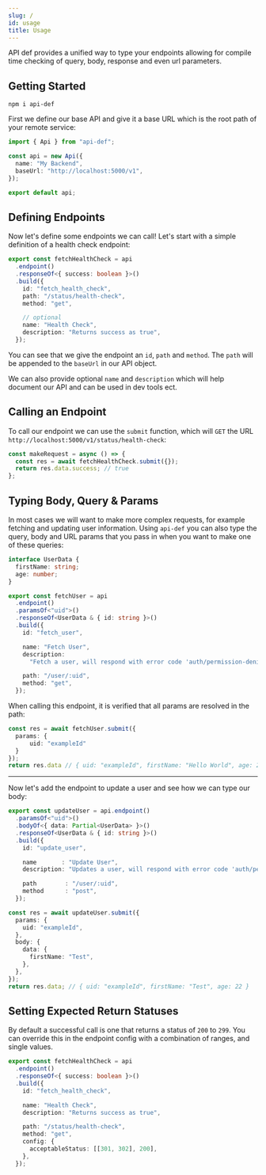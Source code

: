 ```yaml
---
slug: /
id: usage
title: Usage
---
```


API def provides a unified way to type your endpoints allowing for compile time checking of query, body, response and even url parameters.

## Getting Started

```shell
npm i api-def
```

First we define our base API and give it a base URL which is the root path of your remote service:

```typescript title="/api.ts"
import { Api } from "api-def";

const api = new Api({
  name: "My Backend",
  baseUrl: "http://localhost:5000/v1",
});

export default api;
```

## Defining Endpoints

Now let's define some endpoints we can call! Let's start with a simple definition of a health check endpoint:

```typescript title="/api.ts"
export const fetchHealthCheck = api
  .endpoint()
  .responseOf<{ success: boolean }>()
  .build({
    id: "fetch_health_check",
    path: "/status/health-check",
    method: "get",

    // optional
    name: "Health Check",
    description: "Returns success as true",
  });
```

You can see that we give the endpoint an `id`, `path` and `method`. The `path` will be appended to the `baseUrl` in our API object.

We can also provide optional `name` and `description` which will help document our API and can be used in dev tools ect.

## Calling an Endpoint

To call our endpoint we can use the `submit` function, which will `GET` the URL `http://localhost:5000/v1/status/health-check`:

```typescript {2}
const makeRequest = async () => {
  const res = await fetchHealthCheck.submit({});
  return res.data.success; // true
};
```

## Typing Body, Query & Params

In most cases we will want to make more complex requests, for example fetching and updating user information. Using `api-def` you can also type the query, body and URL params that you pass in when you want to make one of these queries:
```typescript title="/api.ts"
interface UserData {
  firstName: string;
  age: number;
}

export const fetchUser = api
  .endpoint()
  .paramsOf<"uid">()
  .responseOf<UserData & { id: string }>()
  .build({
    id: "fetch_user",

    name: "Fetch User",
    description:
      "Fetch a user, will respond with error code 'auth/permission-denied' if unauthorized",

    path: "/user/:uid",
    method: "get",
  });
```

When calling this endpoint, it is verified that all params are resolved in the path:

```typescript
const res = await fetchUser.submit({
  params: {
      uid: "exampleId"
  }
});
return res.data // { uid: "exampleId", firstName: "Hello World", age: 22 }
```

---

Now let's add the endpoint to update a user and see how we can type our body:

```typescript title="/api.ts"
export const updateUser = api.endpoint()
  .paramsOf<"uid">()
  .bodyOf<{ data: Partial<UserData> }>()
  .responseOf<UserData & { id: string }>()
  .build({
    id: "update_user",

    name       : "Update User",
    description: "Updates a user, will respond with error code 'auth/permission-denied' if unauthorized",

    path        : "/user/:uid",
    method      : "post",
  });
```

```typescript
const res = await updateUser.submit({
  params: {
    uid: "exampleId",
  },
  body: {
    data: {
      firstName: "Test",
    },
  },
});
return res.data; // { uid: "exampleId", firstName: "Test", age: 22 }
```

## Setting Expected Return Statuses

By default a successful call is one that returns a status of `200` to `299`. You can override this in the endpoint config with a combination of ranges, and single values.

```typescript title="/api.ts (status override)"
export const fetchHealthCheck = api
  .endpoint()
  .responseOf<{ success: boolean }>()
  .build({
    id: "fetch_health_check",

    name: "Health Check",
    description: "Returns success as true",

    path: "/status/health-check",
    method: "get",
    config: {
      acceptableStatus: [[301, 302], 200],
    },
  });
```
